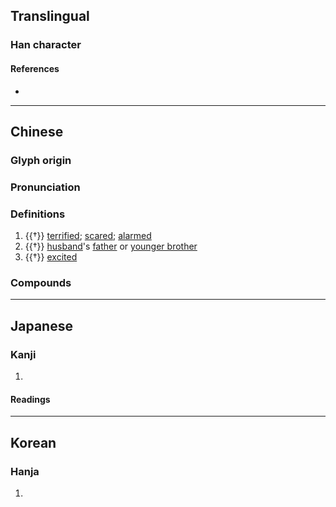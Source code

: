 {{character info/new}}
==Translingual==

===Han character===
{{Han char|rn=9|rad=人|as=04|sn=6|four=28232|canj=OCI|ids=⿰亻公}}

====References====
* {{Han ref|kx=0095.030|dkj=00421|dj=0201.050|hdz=10124.130|uh=4F00|ud=20224|bh=C9B1|bd=51633}}

----

==Chinese==
{{zh-forms}}

===Glyph origin===
{{Han etym}}

===Pronunciation===
{{zh-pron
|m=zhōng
|c=zung1
|mc=y
|oc=y
|ma=
|cat=n,a,v
}}

===Definitions===
{{zh-hanzi}}

# {{†}} [[terrified]]; [[scared]]; [[alarmed]]
# {{†}} [[husband]]'s [[father]] or [[younger brother]]
# {{†}} [[excited]]

===Compounds===
{{zh-der|佂伀|伀矇|兄伀}}

----

==Japanese==

===Kanji===
{{ja-kanji|grade=|rs=人04}}

# {{rfdef|ja|sort=人04}}

====Readings====
{{ja-readings
|goon=しゅ
|kanon=しょう
|kun=おおやけ<おほやけ, おそ-れる
}}

----

==Korean==

===Hanja===
{{ko-hanja|hangeul=종|rv=jong|mr=chong}}

# {{rfdef|ko|sort=人04}}